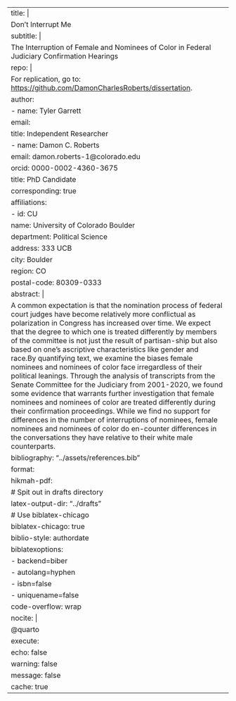 ---
title: |
    Don’t Interrupt Me
subtitle: |
    The Interruption of Female and Nominees of Color in Federal Judiciary Confirmation Hearings
repo: |
  For replication, go to: <https://github.com/DamonCharlesRoberts/dissertation>.
author:
    - name: Tyler Garrett
      email:
      title: Independent Researcher
    - name: Damon C. Roberts
      email: damon.roberts-1@colorado.edu
      orcid: 0000-0002-4360-3675
      title: PhD Candidate
      corresponding: true
      affiliations:
        - id: CU
          name: University of Colorado Boulder
          department: Political Science
          address: 333 UCB
          city: Boulder
          region: CO 
          postal-code: 80309-0333
abstract: |
  A common expectation is that the nomination process of federal court judges have become relatively more conflictual as polarization in Congress has increased over time. We expect that the degree to which one is treated differently by members of the committee is not just the result of partisan-ship but also based on one’s ascriptive characteristics like gender and race.By quantifying text, we examine the biases female nominees and nominees of color face irregardless of their political leanings. Through the analysis of transcripts from the Senate Committee for the Judiciary from 2001-2020, we found some evidence that warrants further investigation that female nominees and nominees of color are treated differently during their confirmation proceedings.  While we find no support for differences in the number of interruptions of nominees, female nominees and nominees of color do en-counter differences in the conversations they have relative to their white male counterparts.
bibliography: "../assets/references.bib"
format:
  hikmah-pdf:
    # Spit out in drafts directory
    latex-output-dir: "../drafts"
    # Use biblatex-chicago
    biblatex-chicago: true
    biblio-style: authordate
    biblatexoptions: 
      - backend=biber
      - autolang=hyphen
      - isbn=false
      - uniquename=false
code-overflow: wrap
nocite: |
  @quarto
execute:
  echo: false
  warning: false
  message: false
  cache: true
---